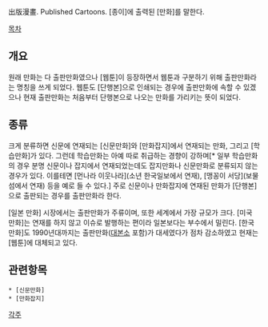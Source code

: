 出版漫畫. Published Cartoons. [종이]에 출력된 [만화]를 말한다. 

[[목차]]

== 개요 ==
원래 만화는 다 출판만화였으나 [웹툰]이 등장하면서 웹툰과 구분하기 위해 출판만화라는 명칭을 쓰게 되었다. 웹툰도 [단행본]으로 인쇄되는 경우에 출판만화에 속할 수 있겠으나 현재 출판만화는 처음부터 단행본으로 나오는 만화를 가리키는 뜻이 되었다.

== 종류 ==
크게 분류하면 신문에 연재되는 [신문만화]와 [만화잡지]에서 연재되는 만화, 그리고 [학습만화]가 있다. 그런데 학습만화는 아예 따로 취급하는 경향이 강하며[* 일부 학습만화의 경우 분명 신문이나 잡지에서 연재되었는데도 잡지만화나 신문만화로 분류되지 않는 경우가 있다. 이를테면 [먼나라 이웃나라](소년 한국일보에서 연재), [맹꽁이 서당](보물섬에서 연재) 등을 예로 들 수 있다.] 주로 신문이나 만화잡지에 연재된 만화가 [단행본]으로 출판되는 경우를 출판만화라 한다.

[일본 만화] 시장에서는 출판만화가 주류이며, 또한 세계에서 가장 규모가 크다. [미국 만화]는 연재를 하지 않고 이슈로 발행하는 편이라 일본보다는 부수에서 밀린다. [한국 만화]도 1990년대까지는 출판만화([[대본소]] 포함)가 대세였다가 점차 감소하였고 현재는 [웹툰]에 대체되고 있다.

== 관련항목 ==
 * [신문만화]
 * [만화잡지]

[[각주]]
